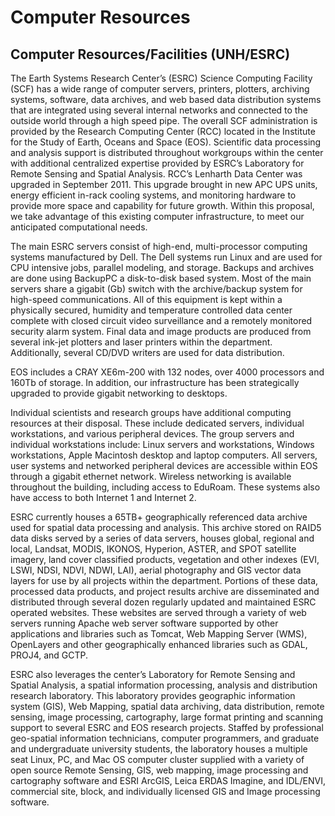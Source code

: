 # Computer Resources

## Computer Resources/Facilities (UNH/ESRC)

The Earth Systems Research Center's (ESRC) Science Computing Facility (SCF) has a wide range of computer servers, printers, plotters, archiving systems, software, data archives, and web based data distribution systems that are integrated using several internal networks and connected to the outside world through a high speed pipe. The overall SCF administration is provided by the Research Computing Center (RCC) located in the Institute for the Study of Earth, Oceans and Space (EOS). Scientific data processing and analysis support is distributed throughout workgroups within the center with additional centralized expertise provided by ESRC's Laboratory for Remote Sensing and Spatial Analysis. RCC's Lenharth Data Center was upgraded in September 2011. This upgrade brought in new APC UPS units, energy efficient in-rack cooling systems, and monitoring hardware to provide more space and capability for future growth. Within this proposal, we take advantage of this existing computer infrastructure, to meet our anticipated computational needs.

The main ESRC servers consist of high-end, multi-processor computing systems manufactured by Dell. The Dell systems run Linux and are used for CPU intensive jobs, parallel modeling, and storage. Backups and archives are done using BackupPC a disk-to-disk based system. Most of the main servers share a gigabit (Gb) switch with the archive/backup system for high-speed communications. All of this equipment is kept within a physically secured, humidity and temperature controlled data center complete with closed circuit video surveillance and a remotely monitored security alarm system. Final data and image products are produced from several ink-jet plotters and laser printers within the department. Additionally, several CD/DVD writers are used for data distribution.

EOS includes a CRAY XE6m-200 with 132 nodes, over 4000 processors and 160Tb of storage. In addition, our infrastructure has been strategically upgraded to provide gigabit networking to desktops.

Individual scientists and research groups have additional computing resources at their disposal. These include dedicated servers, individual workstations, and various peripheral devices. The group servers and individual workstations include: Linux servers and workstations, Windows workstations, Apple Macintosh desktop and laptop computers. All servers, user systems and networked peripheral devices are accessible within EOS through a gigabit ethernet network. Wireless networking is available throughout the building, including access to EduRoam. These systems also have access to both Internet 1 and Internet 2.

ESRC currently houses a 65TB+ geographically referenced data archive used for spatial data processing and analysis. This archive stored on RAID5 data disks served by a series of data servers, houses global, regional and local, Landsat, MODIS, IKONOS, Hyperion, ASTER, and SPOT satellite imagery, land cover classified products, vegetation and other indexes (EVI, LSWI, NDSI, NDVI, NDWI, LAI), aerial photography and GIS vector data layers for use by all projects within the department. Portions of these data, processed data products, and project results archive are disseminated and distributed through several dozen regularly updated and maintained ESRC operated websites. These websites are served through a variety of web servers running Apache web server software supported by other applications and libraries such as Tomcat, Web Mapping Server (WMS), OpenLayers and other geographically enhanced libraries such as GDAL, PROJ4, and GCTP.

ESRC also leverages the center's Laboratory for Remote Sensing and Spatial Analysis, a spatial information processing, analysis and distribution research laboratory. This laboratory provides geographic information system (GIS), Web Mapping, spatial data archiving, data distribution, remote sensing, image processing, cartography, large format printing and scanning support to several ESRC and EOS research projects. Staffed by professional geo-spatial information technicians, computer programmers, and graduate and undergraduate university students, the laboratory houses a multiple seat Linux, PC, and Mac OS computer cluster supplied with a variety of open source Remote Sensing, GIS, web mapping, image processing and cartography software and ESRI ArcGIS, Leica ERDAS Imagine, and IDL/ENVI, commercial site, block, and individually licensed GIS and Image processing software.
